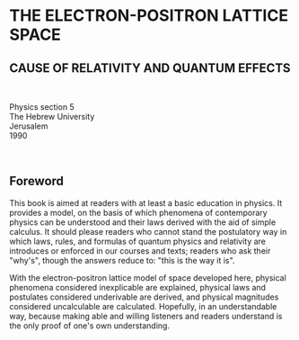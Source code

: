 

# 

<div style={{textAlign: 'center'}}>

# THE ELECTRON-POSITRON LATTICE SPACE

## CAUSE OF RELATIVITY AND QUANTUM EFFECTS
<br/>
<LatticeImage />

Physics section 5  
The Hebrew University  
Jerusalem  
1990
</div>

<br/>

<CustomQuote
  quoteText="I think I can safely say that nobody understands quantum mechanics"
  author="R.P. Feynman"
  source='("The character of Physical Laws", 1967)'
/>

## Foreword

This book is aimed at readers with at least a basic education in physics. It provides a model, on the basis of which phenomena of contemporary physics can be understood and their laws derived with the aid of simple calculus. It should please readers who cannot stand the postulatory way in which laws, rules, and formulas of quantum physics and relativity are introduces or enforced in our courses and texts; readers who ask their "why's", though the answers reduce to: "this is the way it is".

With the electron-positron lattice model of space developed here, physical phenomena considered inexplicable are explained, physical laws and postulates considered underivable are derived, and physical magnitudes considered uncalculable are calculated. Hopefully, in an understandable way, because making able and willing listeners and readers understand is the only proof of one's own understanding.